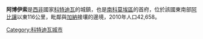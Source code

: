 {{noteTA
| T  = zh-cn:阿博伊索; zh-tw:阿波伊索
| 1  = zh-cn:阿博伊索; zh-tw:阿波伊索
}}

{{Infobox Settlement
<!--See the Table at Infobox Settlement for all fields and descriptions of usage-->
<!-- Basic info  ---------------->
|name          =阿博伊索
|other_name             =
|native_name            =  <!-- for cities whose native name is not in English -->
|nickname               = 
|settlement_type        =  
|motto                  =
<!-- images and maps  ----------->
|image_skyline          =Palm oil factory cote d Ivoire.jpg
|imagesize              = 300px
|image_caption          = 
|image_flag             = 
|flag_size              =
|image_seal             = 
|seal_size              =
|image_shield           = 
|shield_size            =
|image_map              = 
|mapsize                =
|map_caption            = 
|pushpin_map            = Côte d'Ivoire<!-- the name of a location map as per http://en.wikipedia.org/wiki/Template:Location_map -->
|pushpin_label_position =bottom
|pushpin_mapsize        =300
|pushpin_map_caption    =
<!-- Location ------------------>
|coordinates_display    = inline,title
|coordinates_region     = CI
|coordinates_footnotes  = 
|subdivision_type       = 國家
|subdivision_name       = {{flag|Côte d'Ivoire}}
|subdivision_type1      = 區
|subdivision_name1      = [[南科莫埃區|南科莫埃區]]
|subdivision_type2      =
|subdivision_name2      = 
|subdivision_type3      =
|subdivision_name3      = 
|<!-- Politics ----------------->
|government_footnotes   =
|government_type        =
|leader_title           =
|leader_name            =
|leader_title1          =  <!-- for places with, say, both a mayor and a city manager -->
|leader_name1           =
|established_title      =  <!-- Settled -->
|established_date       = 
<!-- Area    --------------------->
|area_magnitude         = 
|unit_pref                =Imperial <!--Enter: Imperial, if Imperial (metric) is desired-->
|area_footnotes           =
|area_total_km2           = <!-- ALL fields dealing with a measurements are subject to automatic unit conversion-->
|area_land_km2            = <!--See table @ Template:Infobox Settlement for details on automatic unit conversion-->
<!-- Population   ----------------------->
|population_as_of               =2004
|population_footnotes           =
|population_note                =
|population_total               =40400 
|population_density_km2         =
|population_density_sq_mi       =
|population_metro               =
|population_density_metro_km2   =
|population_density_metro_sq_mi =
|population_blank1_title        =Ethnicities
|population_blank1              =
|population_density_blank1_km2 =   
|population_density_blank1_sq_mi =
<!-- General information  --------------->
|timezone               =[[格林威治時間|格林威治時間]] 
|utc_offset             = +0
|timezone_DST           = 
|utc_offset_DST         = 
|latd=5|latm=28|lats= |latNS=N
|longd=3|longm=12|longs=|longEW=W
|elevation_footnotes    =  <!--for references: use <ref> </ref> tags-->
|elevation_m            = 
|elevation_ft           =
<!-- Area/postal codes & others -------->
|postal_code_type       =  <!-- enter ZIP code, Postcode, Post code, Postal code... -->
|postal_code            =
|area_code              =
|blank_name             =
|blank_info             =
|blank1_name            =
|blank1_info            =
|website                = 
|footnotes              = 
}} 

'''阿博伊索'''是[[西非|西非]]國家[[科特迪瓦|科特迪瓦]]的城鎮，也是[[南科莫埃區|南科莫埃區]]的首府，位於該國東南部[[阿比讓|阿比讓]]以東116公里，毗鄰與[[加納|加納]]接壤的邊境，2010年人口42,658。

{{Authority control}}
[[Category:科特迪瓦城市|Category:科特迪瓦城市]]
